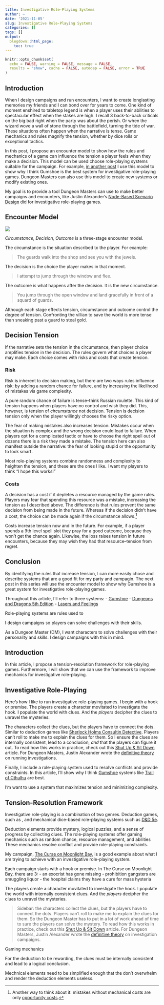 ```yaml
---
title: Investigative Role-Playing Systems
author: ~
date: '2021-11-05'
slug: Investigative Role-Playing Systems
categories: []
tags: []
output:
  blogdown::html_page:
    toc: true
---
```


```r
knitr::opts_chunk$set(
  echo = FALSE, warning = FALSE, message = FALSE,
  results = "show", cache = FALSE, autodep = FALSE, error = TRUE
)
```

## Introduction

When I design campaigns and run encounters, I want to create longlasting memories
my friends and I can bond over for years to come.
One kind of moment enshired to tabletop legend is when a player
uses their abilities to spectacular effect when the stakes are high.
I recall 3 back-to-back criticals on the big bad right when the party was about the perish.
Or when the wizard wove a wall of stone through the battlefield, turning the tide of war.
These situations often happen when the narrative is tense. Game mechanics
and rules magnify the tension, whether by dice rolls or exceptional tactics.

In this post, I propose an encounter model to show how the rules and mechanics
of a game can influence the tension a player feels when they make a decision.
This model can be used choose role-playing systems suitable for the campaign.
For example, [in another post]() I use this model to show why I think Gumshoe
is the best system for investigative role-playing games.
Dungeon Masters can also use this model to create new systems or modify
existing ones.

My goal is to provide a tool Dungeon Masters can use to make better
campaigns and encounters, like Justin Alexander's [Node-Based Scenario Design](https://thealexandrian.net/wordpress/7949/roleplaying-games/node-based-scenario-design-part-1-the-plotted-approach)
did for investigative role-playing games.

## Encounter Model

![](encounter-model.png)

*Circumstance, Decision, Outcome* is a three-stage encounter model.

The circumstance is the situation described to the player.
For example:

> The guards walk into the shop and see you with the jewels.

The decision is the choice the player makes in that moment.

> I attempt to jump through the window and flee.

The outcome is what happens after the decision. It is the new circumstance.

> You jump through the open window and land gracefully in front of a squard of guards.

Although each stage effects tension, circumstance and outcome control the degree of tension.
Confronting the villian to save the world is more tense
than sneaking past a guard to steal gold.

## Decision Tension

If the narrative sets the tension in the circumstance, then player choice
amplifies tension in the decision. The rules govern what choices a player may make.
Each choice comes with risks and costs that create tension.

### Risk

Risk is inherent to decision making, but there are two ways
rules influence risk: by adding a random chance for failure,
and by increasing the likelihood of mistakes via game complexity.

A pure random chance of failure is tense--think Russian roulette.
This kind of tension happens when players have no control and wish they did.
This, however, is tension of *circumstance* not decision.
Tension is decision tension only when the player willingly chooses the risky option.

The fear of making mistakes also increases tension. Mistakes occur
when the situation is complex and the wrong decision could lead to failure.
When players opt for a complicated tactic or have to choose the right
spell out of dozens there is a risk they made a mistake.
The tension here can also manifest outside the narrative: the fear of looking stupid or
the opportunity to look smart.

Most role-playing systems combine
randomness and complexity to heighten the tension, and these are
the ones I like. I want my players to think "I hope this works!"

### Costs

A decision has a cost if it depletes a resource managed by the game rules.
Players may fear that spending this resource was a mistake, increasing the tension
as I described above.
The difference is that rules prevent the same decision from being made in the future.
Whereas if the decision didn't have a cost,
the choice can be made again if the circumstance allows.^[Another way to think about it: mistakes without mechanical costs are only [opportunity costs](https://en.wikipedia.org/wiki/Opportunity_cost).]

Costs increase tension now and in the future.
For example, if a player spends a 9th level spell slot they pray for a good outcome, because they
won't get the chance again. Likewise, the loss raises tension in future encounters,
because they may wish they had that resource--tension from regret.

## Conclusion

By identifying the rules that increase tension,
I can more easily chose and describe systems that are a good fit for my party and campagin.
The next post in this series will use the encounter model to show why
Gumshoe is a great system for investigative role-playing games.









Throughout this article, I'll refer to three systems:
- [Gumshoe](https://pelgranepress.com/2018/02/14/gumshoe/)
- [Dungeons and Dragons 5th Edition](https://roll20.net/compendium/dnd5e/BookIndex)
- [Lasers and Feelings](http://www.onesevendesign.com/laserfeelings/)




Role-playing systems are rules used to





I design campaigns so players can solve challenges with their skills.

As a Dungeon Master (DM), I want characters to solve challenges with their personality and skills.
I design campaigns with this in mind.



## Introduction

In this article, I propose a tension-resolution framework for role-playing games.
Furthermore, I will show that we can use the framework to improve mechanics for
investigative role-playing.

## Investigative Role-Playing

Here's how I like to run investigative role-playing games. I begin with a hook or premise.
The players create a character movitated to investigate the hook.
I populate the world with clues. And the *players* decipher the
clues to unravel the mysteries.

The characters collect the clues, but the players have to connect the dots.
Similar to deduction games like [Sherlock Holms Consultin Detective](https://boardgamegeek.com/boardgame/2511/sherlock-holmes-consulting-detective-thames-murder).
Players can't roll to make me to explain the clues for them. So I ensure the clues
are internally consistent, lead to a conclusion, *and* that the players can figure it out.
To read how this works in practice, check out this [Shut Up & Sit Down](https://www.shutupandsitdown.com/rpg-review-trail-of-cthulhu/)
article. For Dungeon Masters, Justin Alexander wrote the
[definitive theory](https://thealexandrian.net/wordpress/7949/roleplaying-games/node-based-scenario-design-part-1-the-plotted-approach)
on running investigations.

Finally, I include a role-playing system used to resolve conflicts and provide constraints.
In this article, I'll show why I think [Gumshoe](https://pelgranepress.com/2018/02/14/gumshoe/) systems
like [Trail of Cthulhu](https://pelgranepress.com/product/trail-of-cthulhu/) are best.

I'm want to use a system that maximizes tension and minimizing complexity.



## Tension-Resolution Framework







Investigative role-playing is a combination of two genres.
Deduction games, such as ,
and mechanical dice-based role-playing systems such as [D&D 5e](https://roll20.net/compendium/dnd5e/BookIndex).

Deduction elements provide mystery, logical puzzles, and a sense of progress by collecting clues.
The role-playing systems offer gaming mechanics such as random chance, resource management, and abilities
These mechanics resolve conflict and provide role-playing constraints.

My campaign, [The Curse on Moonlight Bay](https://docs.google.com/document/d/15MvkKUkErnCAqWb7d8IaEQ8uJMS_XocKlCmDPT_sZzE/edit?usp=sharing),
is a good example about what I am trying to achieve with an investigative role-playing system.

Each campaign starts with a hook or premise. In The Curse on Moonlight Bay, there are 3:
- an exocrist has gone missing
- prohibition gangsters are smuggling liquor
- the hospital claims they have a cure for mass hysteria

The players create a character movitated to investigate the hook.
I populate the world with internally consistent clues. And the *players* decipher the
clues to unravel the mysteries.

> Sidebar: the characters collect the clues, but the players have to connect the dots.
Players can't roll to make me to explain the clues for them. So the Dungeon Master
has to put in a lot of work ahead of time to sure the players can solve the mystery.
To read how this works in practice, check out this [Shut Up & Sit Down](https://www.shutupandsitdown.com/rpg-review-trail-of-cthulhu/)
article. For Dungeon Masters, Justin Alexander wrote the
[definitive theory](https://thealexandrian.net/wordpress/7949/roleplaying-games/node-based-scenario-design-part-1-the-plotted-approach) on investigation campaigns.

Gaming mechanics





For the deduction to be rewarding, the clues must be internally consistent and lead to a logical conclusion.



Mechnical elements need to be simplified enough that the don't overwhelm and render
the deduction elements useless.
